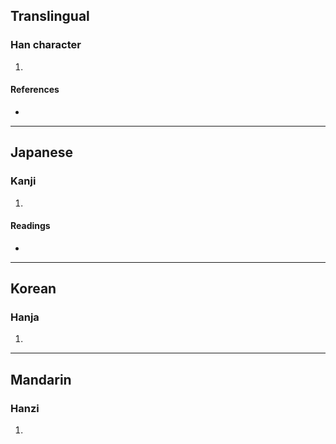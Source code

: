 {{character info/new}}
==Translingual==

===Han character===
{{Han char|rn=96|rad=玉|as=05|sn=9|four=10132|canj=MGYVI|ids=⿰𤣩玄}}

# {{defn|Han|sort=玉05}}

====References====
* {{Han ref|kx=0729.030|dkj=20898|dj=1140.270|hdz=21108.090|uh=73B9|ud=29625|bh=CFCB|bd=53195}}

----

==Japanese==

===Kanji===
{{ja-kanji|grade=|rs=玉05}}

# {{defn|lang=ja|sort=玉05}}

====Readings====
* {{ja-readings|on=[[けん]] (ken), [[げん]] (gen)|kun=[[いし]] (ishi)}}

----

==Korean==

===Hanja===
{{ko-hanja|hangeul=현|eumhun=|rv=hyeon|mr=hyŏn|y=hyen}}

# {{defn|lang=ko|sort=玉05}}

----

==Mandarin==

===Hanzi===
{{cmn-hanzi|pin=[[xuán]] ([[xuan2]])|wg=hsüan<sup>2</sup>}}

# {{defn|lang=cmn|sort=玉05}}